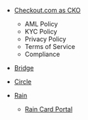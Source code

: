 
- [Checkout.com as CKO](https://checkout.com)
    - AML Policy
    - KYC Policy
    - Privacy Policy
    - Terms of Service
    - Compliance

- [Bridge](https://bridge.xyz)
- [Circle](https://circle.com)
- [Rain](https://raincards.xyz)
    - [Rain Card Portal](https://use.raincards.xyz) 
